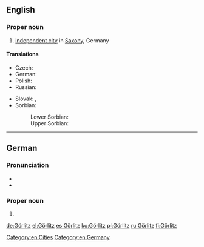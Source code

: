 ==English==
{{wikipedia}}

===Proper noun===
{{en-proper noun}}

# [[independent city]] in [[Saxony]], Germany

====Translations====
{{trans-top|city in Saxony, Germany}}
* Czech: {{t|cs|Zhořelec|m}}
* German: {{t+|de|Görlitz|n}}
* Polish: {{t+|pl|Zgorzelec|m}}
* Russian: {{t|ru|Гёрлиц|m}}
{{trans-mid}}
* Slovak: {{t|sk|Görlitz|m}}, {{t|sk|Zhorelec|m}} {{qualifier|historical}}
* Sorbian:
*: Lower Sorbian: {{t|dsb|Zgórjelc|m}}
*: Upper Sorbian: {{t|hsb|Zhorjelc|m}}
{{trans-bottom}}

[[Category:en:Cities]]
[[Category:en:Germany]]

----

==German==
{{wikipedia|lang=de}}

===Pronunciation===
* {{IPA|/ˈɡœʁlɪts/|lang=de}}
* {{audio|De-Görlitz.ogg|audio|lang=de}}

===Proper noun===
{{de-proper noun|n|Görlitz'}}

# {{l|en|Görlitz}}

{{catlangcode|de|Cities|Germany}}

[[de:Görlitz]]
[[el:Görlitz]]
[[es:Görlitz]]
[[ko:Görlitz]]
[[pl:Görlitz]]
[[ru:Görlitz]]
[[fi:Görlitz]]